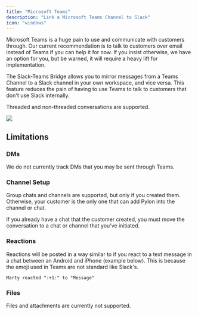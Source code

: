 ```yaml
---
title: "Microsoft Teams"
description: "Link a Microsoft Teams Channel to Slack"
icon: "windows"
---
```


<Tip>
  Microsoft Teams is a huge pain to use and communicate with customers through.
  Our current recommendation is to talk to customers over email instead of Teams
  if you can help it for now. If you insist otherwise, we have an option for
  you, but be warned, it will require a heavy lift for implementation.
</Tip>

The Slack-Teams Bridge allows you to mirror messages from a Teams Channel to a
Slack channel in your own workspace, and vice versa. This feature reduces the
pain of having to use Teams to talk to customers that don't use Slack
internally.

Threaded and non-threaded conversations are supported.

<Frame>
  <img src="/images/teams.png" />
</Frame>

## Limitations

### DMs

We do not currently track DMs that you may be sent through Teams.

### Channel Setup

Group chats and channels are supported, but only if you created them. Otherwise,
your customer is the only one that can add Pylon into the channel or chat.

If you already have a chat that the customer created, you must move the
conversation to a chat or channel that you've initiated.

### Reactions

Reactions will be posted in a way similar to if you react to a text message in a
chat between an Android and iPhone (example below). This is because the emoji
used in Teams are not standard like Slack's.

```
Marty reacted ":+1:" to "Message"
```

### Files

Files and attachments are currently not supported.
